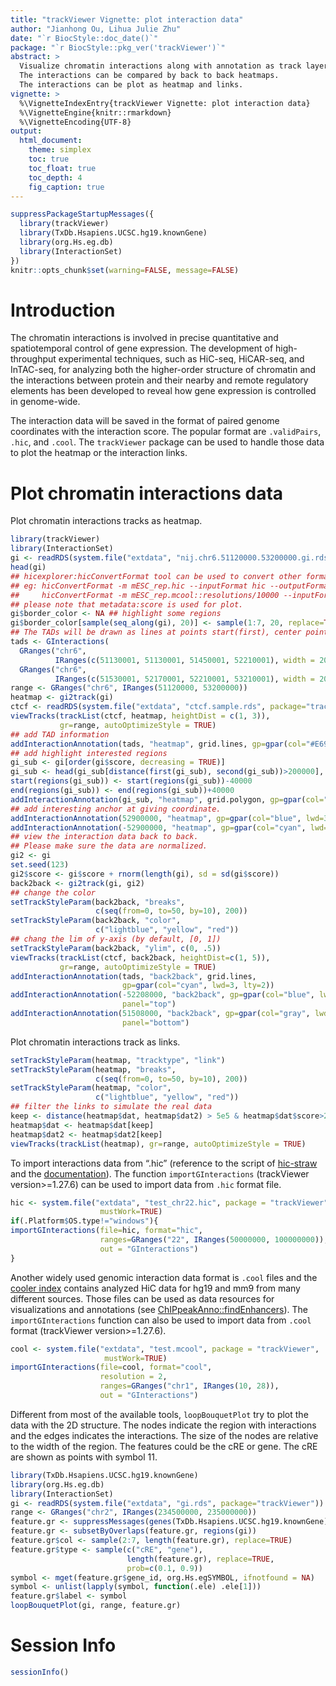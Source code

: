 ```yaml
---
title: "trackViewer Vignette: plot interaction data"
author: "Jianhong Ou, Lihua Julie Zhu"
date: "`r BiocStyle::doc_date()`"
package: "`r BiocStyle::pkg_ver('trackViewer')`"
abstract: >
  Visualize chromatin interactions along with annotation as track layers.
  The interactions can be compared by back to back heatmaps. 
  The interactions can be plot as heatmap and links.
vignette: >
  %\VignetteIndexEntry{trackViewer Vignette: plot interaction data}
  %\VignetteEngine{knitr::rmarkdown}
  %\VignetteEncoding{UTF-8}
output:
  html_document:
    theme: simplex
    toc: true
    toc_float: true
    toc_depth: 4
    fig_caption: true
---
```


```r
suppressPackageStartupMessages({
  library(trackViewer)
  library(TxDb.Hsapiens.UCSC.hg19.knownGene)
  library(org.Hs.eg.db)
  library(InteractionSet)
})
knitr::opts_chunk$set(warning=FALSE, message=FALSE)
```

# Introduction

The chromatin interactions is involved in precise quantitative and spatiotemporal
control of gene expression. The development of high-throughput experimental 
techniques, such as HiC-seq, HiCAR-seq, and InTAC-seq, for analyzing both the 
higher-order structure of chromatin and the interactions between protein and
their nearby and remote regulatory elements has been developed to reveal how
gene expression is controlled in genome-wide.

The interaction data will be saved in the format of paired genome coordinates
with the interaction score. The popular format are `.validPairs`, `.hic`, and
`.cool`. The `trackViewer` package can be used to handle those data to plot
the heatmap or the interaction links.

# Plot chromatin interactions data

Plot chromatin interactions tracks as heatmap.

```r
library(trackViewer)
library(InteractionSet)
gi <- readRDS(system.file("extdata", "nij.chr6.51120000.53200000.gi.rds", package="trackViewer"))
head(gi)
## hicexplorer:hicConvertFormat tool can be used to convert other formats into GInteractions
## eg: hicConvertFormat -m mESC_rep.hic --inputFormat hic --outputFormat cool -o mESC_rep.mcool
##     hicConvertFormat -m mESC_rep.mcool::resolutions/10000 --inputFormat cool --outputFormat ginteractions -o mESC_rep.ginteractions --resolutions 10000
## please note that metadata:score is used for plot.
gi$border_color <- NA ## highlight some regions
gi$border_color[sample(seq_along(gi), 20)] <- sample(1:7, 20, replace=TRUE)
## The TADs will be drawn as lines at points start(first), center point, end(second).
tads <- GInteractions(
  GRanges("chr6", 
          IRanges(c(51130001, 51130001, 51450001, 52210001), width = 20000)),
  GRanges("chr6", 
          IRanges(c(51530001, 52170001, 52210001, 53210001), width = 20000)))
range <- GRanges("chr6", IRanges(51120000, 53200000))
heatmap <- gi2track(gi)
ctcf <- readRDS(system.file("extdata", "ctcf.sample.rds", package="trackViewer"))
viewTracks(trackList(ctcf, heatmap, heightDist = c(1, 3)), 
           gr=range, autoOptimizeStyle = TRUE)
## add TAD information
addInteractionAnnotation(tads, "heatmap", grid.lines, gp=gpar(col="#E69F00", lwd=3, lty=3))
## add highlight interested regions
gi_sub <- gi[order(gi$score, decreasing = TRUE)]
gi_sub <- head(gi_sub[distance(first(gi_sub), second(gi_sub))>200000], n=5)
start(regions(gi_sub)) <- start(regions(gi_sub))-40000
end(regions(gi_sub)) <- end(regions(gi_sub))+40000
addInteractionAnnotation(gi_sub, "heatmap", grid.polygon, gp=gpar(col="red", lwd=2, lty=2, fill=NA))
## add interesting anchor at giving coordinate.
addInteractionAnnotation(52900000, "heatmap", gp=gpar(col="blue", lwd=3))
addInteractionAnnotation(-52900000, "heatmap", gp=gpar(col="cyan", lwd=3, lty=4))
## view the interaction data back to back.
## Please make sure the data are normalized.
gi2 <- gi
set.seed(123)
gi2$score <- gi$score + rnorm(length(gi), sd = sd(gi$score))
back2back <- gi2track(gi, gi2)
## change the color
setTrackStyleParam(back2back, "breaks", 
                   c(seq(from=0, to=50, by=10), 200))
setTrackStyleParam(back2back, "color",
                   c("lightblue", "yellow", "red"))
## chang the lim of y-axis (by default, [0, 1])
setTrackStyleParam(back2back, "ylim", c(0, .5))
viewTracks(trackList(ctcf, back2back, heightDist=c(1, 5)),
           gr=range, autoOptimizeStyle = TRUE)
addInteractionAnnotation(tads, "back2back", grid.lines,
                         gp=gpar(col="cyan", lwd=3, lty=2))
addInteractionAnnotation(-52208000, "back2back", gp=gpar(col="blue", lwd=3),
                         panel="top")
addInteractionAnnotation(51508000, "back2back", gp=gpar(col="gray", lwd=3, lty=2),
                         panel="bottom")
```

Plot chromatin interactions track as links.

```r
setTrackStyleParam(heatmap, "tracktype", "link")
setTrackStyleParam(heatmap, "breaks", 
                   c(seq(from=0, to=50, by=10), 200))
setTrackStyleParam(heatmap, "color",
                   c("lightblue", "yellow", "red"))
## filter the links to simulate the real data
keep <- distance(heatmap$dat, heatmap$dat2) > 5e5 & heatmap$dat$score>20
heatmap$dat <- heatmap$dat[keep]
heatmap$dat2 <- heatmap$dat2[keep]
viewTracks(trackList(heatmap), gr=range, autoOptimizeStyle = TRUE)
```


To import interactions data from ".hic" (reference to 
the script of [hic-straw](https://github.com/aidenlab/straw) and the
[documentation](https://www.cell.com/cms/10.1016/j.cels.2016.07.002/attachment/ce39448c-9a11-4b4e-a03f-45882b7b1d9d/mmc2.xlsx)). 
The function `importGInteractions` (trackViewer version>=1.27.6) can be used to
import data from `.hic` format file.

```r
hic <- system.file("extdata", "test_chr22.hic", package = "trackViewer",
                    mustWork=TRUE)
if(.Platform$OS.type!="windows"){
importGInteractions(file=hic, format="hic",
                    ranges=GRanges("22", IRanges(50000000, 100000000)),
                    out = "GInteractions")
}
```

Another widely used genomic interaction data format is `.cool` files and the
[cooler index](ftp://cooler.csail.mit.edu/coolers) contains analyzed HiC data
for hg19 and mm9 from many different sources. Those files can be used as data
resources for visualizations and annotations 
(see [ChIPpeakAnno::findEnhancers](https://rdrr.io/bioc/ChIPpeakAnno/man/findEnhancers.html)).
The `importGInteractions` function can also be used to import data from `.cool` format (trackViewer version>=1.27.6).
```r
cool <- system.file("extdata", "test.mcool", package = "trackViewer",
                     mustWork=TRUE)
importGInteractions(file=cool, format="cool",
                    resolution = 2,
                    ranges=GRanges("chr1", IRanges(10, 28)),
                    out = "GInteractions")
```


Different from most of the available tools, `loopBouquetPlot` try to plot the data with the 2D structure. The nodes indicate the region with interactions and
the edges indicates the interactions. The size of the nodes are relative to the width of the region.
The features could be the cRE or gene. The cRE are shown as
points with symbol 11.

```r
library(TxDb.Hsapiens.UCSC.hg19.knownGene)
library(org.Hs.eg.db)
library(InteractionSet)
gi <- readRDS(system.file("extdata", "gi.rds", package="trackViewer"))
range <- GRanges("chr2", IRanges(234500000, 235000000))
feature.gr <- suppressMessages(genes(TxDb.Hsapiens.UCSC.hg19.knownGene))
feature.gr <- subsetByOverlaps(feature.gr, regions(gi))
feature.gr$col <- sample(2:7, length(feature.gr), replace=TRUE)
feature.gr$type <- sample(c("cRE", "gene"), 
                          length(feature.gr), replace=TRUE, 
                          prob=c(0.1, 0.9))
symbol <- mget(feature.gr$gene_id, org.Hs.egSYMBOL, ifnotfound = NA)
symbol <- unlist(lapply(symbol, function(.ele) .ele[1]))
feature.gr$label <- symbol
loopBouquetPlot(gi, range, feature.gr)
```

# Session Info
```r
sessionInfo()
```

